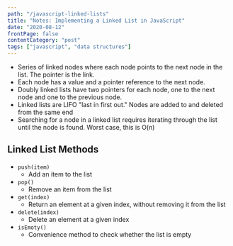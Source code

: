 ```yaml
---
path: "/javascript-linked-lists"
title: "Notes: Implementing a Linked List in JavaScript"
date: "2020-08-12"
frontPage: false
contentCategory: "post"
tags: ["javascript", "data structures"]
---
```


- Series of linked nodes where each node points to the next node in the list. The pointer is the link.
- Each node has a value and a pointer reference to the next node.
- Doubly linked lists have two pointers for each node, one to the next node and one to the previous node.
- Linked lists are LIFO "last in first out." Nodes are added to and deleted from the same end
- Searching for a node in a linked list requires iterating through the list until the node is found. Worst case, this is O(n)

## Linked List Methods

- `push(item)`
  - Add an item to the list
- `pop()`
  - Remove an item from the list
- `get(index)`
  - Return an element at a given index, without removing it from the list
- `delete(index)`
  - Delete an element at a given index
- `isEmoty()`
  - Convenience method to check whether the list is empty
